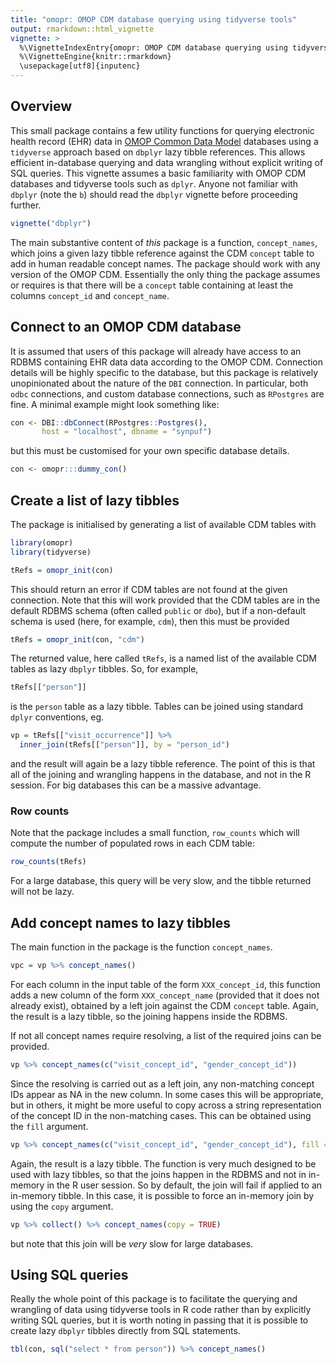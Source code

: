 ```yaml
---
title: "omopr: OMOP CDM database querying using tidyverse tools"
output: rmarkdown::html_vignette
vignette: >
  %\VignetteIndexEntry{omopr: OMOP CDM database querying using tidyverse tools}
  %\VignetteEngine{knitr::rmarkdown}
  \usepackage[utf8]{inputenc}
---
```


## Overview

This small package contains a few utility functions for querying electronic health record (EHR) data in [OMOP Common Data Model](https://www.ohdsi.org/data-standardization/the-common-data-model/) databases using a `tidyverse` approach based on `dbplyr` lazy tibble references. This allows efficient in-database querying and data wrangling without explicit writing of SQL queries. This vignette assumes a basic familiarity with OMOP CDM databases and tidyverse tools such as `dplyr`. Anyone not familiar with `dbplyr` (note the `b`) should read the `dbplyr` vignette before proceeding further.
```r
vignette("dbplyr")
```
The main substantive content of *this* package is a function, `concept_names`, which joins a given lazy tibble reference against the CDM `concept` table to add in human readable concept names. The package should work with any version of the OMOP CDM. Essentially the only thing the package assumes or requires is that there will be a `concept` table containing at least the columns `concept_id` and `concept_name`.

## Connect to an OMOP CDM database

It is assumed that users of this package will already have access to an RDBMS containing EHR data data according to the OMOP CDM. Connection details will be highly specific to the database, but this package is relatively unopinionated about the nature of the `DBI` connection. In particular, both `odbc` connections, and custom database connections, such as `RPostgres` are fine. A minimal example might look something like:
```r
con <- DBI::dbConnect(RPostgres::Postgres(),
       host = "localhost", dbname = "synpuf")
```
but this must be customised for your own specific database details.
```r
con <- omopr:::dummy_con()
```

## Create a list of lazy tibbles

The package is initialised by generating a list of available CDM tables with
```r
library(omopr)
library(tidyverse)

tRefs = omopr_init(con)
```
This should return an error if CDM tables are not found at the given connection. Note that this will work provided that the CDM tables are in the default RDBMS schema (often called `public` or `dbo`), but if a non-default schema is used (here, for example, `cdm`), then this must be provided
```r
tRefs = omopr_init(con, "cdm")
```
The returned value, here called `tRefs`, is a named list of the available CDM tables as lazy `dbplyr` tibbles. So, for example,
```r
tRefs[["person"]]
```
is the `person` table as a lazy tibble. Tables can be joined using standard `dplyr` conventions, eg.
```r
vp = tRefs[["visit_occurrence"]] %>%
  inner_join(tRefs[["person"]], by = "person_id")
```
and the result will again be a lazy tibble reference. The point of this is that all of the joining and wrangling happens in the database, and not in the R session. For big databases this can be a massive advantage.

### Row counts

Note that the package includes a small function, `row_counts` which will compute the number of populated rows in each CDM table:
```r
row_counts(tRefs)
```
For a large database, this query will be very slow, and the tibble returned will not be lazy.

## Add concept names to lazy tibbles

The main function in the package is the function `concept_names`.
```r
vpc = vp %>% concept_names()
```
For each column in the input table of the form `XXX_concept_id`, this function adds a new column of the form `XXX_concept_name` (provided that it does not already exist), obtained by a left join against the CDM `concept` table. Again, the result is a lazy tibble, so the joining happens inside the RDBMS.

If not all concept names require resolving, a list of the required joins can be provided.
```r
vp %>% concept_names(c("visit_concept_id", "gender_concept_id"))
```
Since the resolving is carried out as a left join, any non-matching concept IDs appear as NA in the new column. In some cases this will be appropriate, but in others, it might be more useful to copy across a string representation of the concept ID in the non-matching cases. This can be obtained using the `fill` argument.
```r
vp %>% concept_names(c("visit_concept_id", "gender_concept_id"), fill = TRUE)
```
Again, the result is a lazy tibble. The function is very much designed to be used with lazy tibbles, so that the joins happen in the RDBMS and not in in-memory in the R user session. So by default, the join will fail if applied to an in-memory tibble. In this case, it is possible to force an in-memory join by using the `copy` argument.
```r
vp %>% collect() %>% concept_names(copy = TRUE)
```
but note that this join will be *very* slow for large databases.

## Using SQL queries

Really the whole point of this package is to facilitate the querying and wrangling of data using tidyverse tools in R code rather than by explicitly writing SQL queries, but it is worth noting in passing that it is possible to create lazy `dbplyr` tibbles directly from SQL statements.
```r
tbl(con, sql("select * from person")) %>% concept_names()
```

